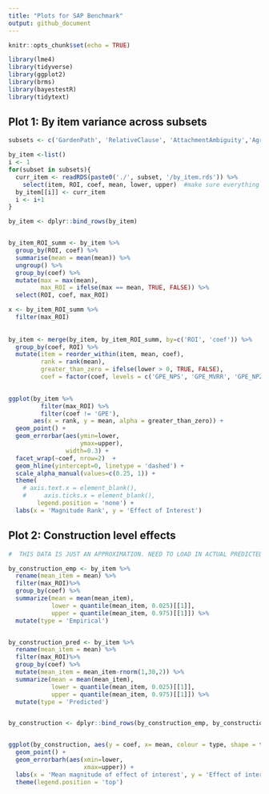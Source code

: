 ```yaml
---
title: "Plots for SAP Benchmark"
output: github_document
---
```



```r
knitr::opts_chunk$set(echo = TRUE)

library(lme4)
library(tidyverse)
library(ggplot2)
library(brms)
library(bayestestR)
library(tidytext)
```


## Plot 1: By item variance across subsets

```r

subsets <- c('GardenPath', 'RelativeClause', 'AttachmentAmbiguity','Agreement')

by_item <-list()
i <- 1
for(subset in subsets){
  curr_item <- readRDS(paste0('./', subset, '/by_item.rds')) %>%
    select(item, ROI, coef, mean, lower, upper)  #make sure everything has same order
  by_item[[i]] <- curr_item
  i <- i+1
}

by_item <- dplyr::bind_rows(by_item)


by_item_ROI_summ <- by_item %>%
  group_by(ROI, coef) %>%
  summarise(mean = mean(mean)) %>%
  ungroup() %>%
  group_by(coef) %>%
  mutate(max = max(mean),
         max_ROI = ifelse(max == mean, TRUE, FALSE)) %>%
  select(ROI, coef, max_ROI)

x <- by_item_ROI_summ %>%
  filter(max_ROI)
  
  
by_item <- merge(by_item, by_item_ROI_summ, by=c('ROI', 'coef')) %>%
  group_by(coef, ROI) %>%
  mutate(item = reorder_within(item, mean, coef),
         rank = rank(mean),
         greater_than_zero = ifelse(lower > 0, TRUE, FALSE),
         coef = factor(coef, levels = c('GPE_NPS', 'GPE_MVRR', 'GPE_NPZ', 'GPE','Agr', 'GPE_low', 'GPE_high', 'RC')))
  
```


```r

ggplot(by_item %>%
         filter(max_ROI) %>%
         filter(coef != 'GPE'),
       aes(x = rank, y = mean, alpha = greater_than_zero)) + 
  geom_point() +
  geom_errorbar(aes(ymin=lower,
                    ymax=upper),
                width=0.3) +
  facet_wrap(~coef, nrow=2)  + 
  geom_hline(yintercept=0, linetype = 'dashed') + 
  scale_alpha_manual(values=c(0.25, 1)) +
  theme(
    # axis.text.x = element_blank(),
    #     axis.ticks.x = element_blank(),
        legend.position = 'none') + 
  labs(x = 'Magnitude Rank', y = 'Effect of Interest')

```


## Plot 2: Construction level effects

```r

#  THIS DATA IS JUST AN APPROXIMATION. NEED TO LOAD IN ACTUAL PREDICTED AND EMPIRICAL DATA

by_construction_emp <- by_item %>%
  rename(mean_item = mean) %>%
  filter(max_ROI)%>%
  group_by(coef) %>%
  summarize(mean = mean(mean_item),
            lower = quantile(mean_item, 0.025)[[1]],
            upper = quantile(mean_item, 0.975)[[1]]) %>%
  mutate(type = 'Empirical')


by_construction_pred <- by_item %>%
  rename(mean_item = mean) %>%
  filter(max_ROI)%>%
  group_by(coef) %>%
  mutate(mean_item = mean_item-rnorm(1,30,2)) %>%
  summarize(mean = mean(mean_item),
            lower = quantile(mean_item, 0.025)[[1]],
            upper = quantile(mean_item, 0.975)[[1]]) %>%
  mutate(type = 'Predicted')


by_construction <- dplyr::bind_rows(by_construction_emp, by_construction_pred)



```


```r

ggplot(by_construction, aes(y = coef, x= mean, colour = type, shape = type)) + 
  geom_point() + 
  geom_errorbarh(aes(xmin=lower,
                     xmax=upper)) + 
  labs(x = 'Mean magnitude of effect of interest', y = 'Effect of interest', colour = '', shape = '') + 
  theme(legend.position = 'top')

```
